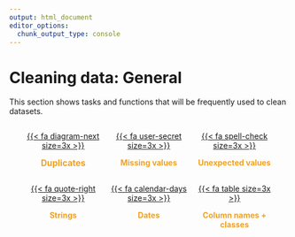 ```yaml
---
output: html_document
editor_options: 
  chunk_output_type: console
---
```


# Cleaning data: General

This section shows tasks and functions that will be frequently used to clean datasets.

::: {style="display: flex; flex-wrap: wrap; justify-content: space-between; margin-left: 20px; margin-right: 20px; margin-bottom: 20px; text-align: center"}

::: {style="width: 33.3%; justify-content: space-between"}
<div class="circle-button">
  [{{< fa diagram-next size=3x >}}](duplicates.html)
</div>
[**Duplicates**]{style="color: #efa123; font-size: 15.5px; text-align: center;"}
:::

::: {style="width: 33.3%; text-align: center; justify-content: space-between"}
<div class="circle-button">
  [{{< fa user-secret size=3x >}}](missing-values.html)
</div>
[**Missing values**]{style="color: #efa123; text-align: center;"}
:::

::: {style="width: 33.33%; text-align: center; justify-content: space-between"}
<div class="circle-button">
  [{{< fa spell-check size=3x >}}](unexpected-values.html)
</div>
[**Unexpected values**]{style="color: #efa123; text-align: center;"}
:::

::: {style="width: 33.33%; text-align: center; justify-content: space-between"}
<div class="circle-button">
  [{{< fa quote-right size=3x >}}](strings.html)
</div>
[**Strings**]{style="color: #efa123; text-align: center;"}
:::

::: {style="width: 33.3%; justify-content: space-between"}
<div class="circle-button">
  [{{< fa calendar-days size=3x >}}](dates.html)
</div>
[**Dates**]{style="color: #efa123; text-align: center;"}
:::

::: {style="width: 33.3%; text-align: center; justify-content: space-between"}
<div class="circle-button">
  [{{< fa table size=3x >}}](column-names-and-classes.html)
</div>
[**Column names + classes**]{style="color: #efa123; text-align: center;"}
:::

:::



